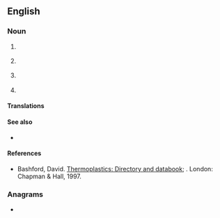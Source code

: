 ==English==
{{wikipedia|PVC (disambiguation)}}

===Noun===
{{en-noun|~}}

# {{lb|en|organic compound}} {{initialism of|polyvinyl chloride|lang=en}}
# {{lb|en|medicine}} {{initialism of|premature ventricular contraction|lang=en}}
# {{lb|en|medicine}} {{initialism of|peripheral venous catheter|lang=en}}
# {{lb|en|networking}} {{initialism of|[[permanent]] [[virtual circuit]]|lang=en}}

====Translations====
{{trans-see|(organic compound) polyvinyl chloride|polyvinyl chloride}}

{{trans-top|(medicine) premature ventricular contraction of the heart}}
{{trans-mid}}
{{trans-bottom}}

{{trans-top|(medicine) peripheral venous catheter}}
{{trans-mid}}
{{trans-bottom}}

{{trans-top|(networking) permanent virtual circuit}}
{{trans-mid}}
{{trans-bottom}}

====See also====
* {{sense|chemistry}} {{l|en|ABS}}

====References====
* {{lb|en|organic chemistry}} Bashford, David. [http://books.google.com/books?id=ycLq-EYaE0QC&dq=a.+schulman&source=gbs_navlinks_s Thermoplastics: Directory and databook]; {{ISBN|9780412733505}}. London: Chapman & Hall, 1997.

===Anagrams===
* {{anagrams|en|CVP|PCV}}